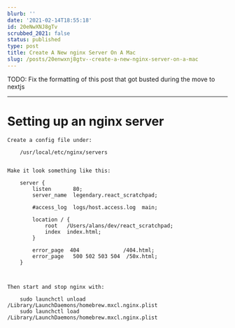 ```yaml
---
blurb: ''
date: '2021-02-14T18:55:18'
id: 20eNwXNJ8gTv
scrubbed_2021: false
status: published
type: post
title: Create A New nginx Server On A Mac
slug: /posts/20enwxnj8gtv--create-a-new-nginx-server-on-a-mac
---
```


TODO: Fix the formatting of this post that got busted during the move to nextjs

---

Setting up an nginx server
==========================

```
Create a config file under:

    /usr/local/etc/nginx/servers


Make it look something like this:

    server {
        listen       80;
        server_name  legendary.react_scratchpad;

        #access_log  logs/host.access.log  main;

        location / {
            root   /Users/alans/dev/react_scratchpad;
            index  index.html;
        }

        error_page  404              /404.html;
        error_page   500 502 503 504  /50x.html;
    }
    


Then start and stop nginx with:

    sudo launchctl unload /Library/LaunchDaemons/homebrew.mxcl.nginx.plist
    sudo launchctl load /Library/LaunchDaemons/homebrew.mxcl.nginx.plist
```
